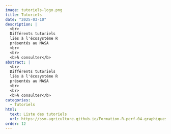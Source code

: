 ```yaml
---
image: tutoriels-logo.png
title: Tutoriels
date: "2025-03-10"
description: |
  <br>
  Différents tutoriels
  liés à l'écosystème R
  présentés au MASA
  <br>
  <br>
  <b>À consulter</b> 
abstract: |
  <br>
  Différents tutoriels
  liés à l'écosystème R
  présentés au MASA
  <br>
  <br>
  <b>À consulter</b> 
categories:
  - Tutoriels
html:
  text: Liste des tutoriels
  url: https://ssm-agriculture.github.io/Formation-R-perf-04-graphiques/
order: 12
---
```


